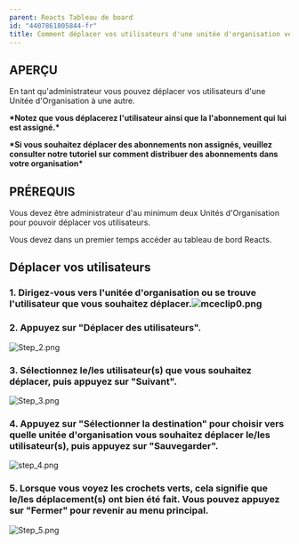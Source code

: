 ```yaml
---
parent: Reacts Tableau de board
id: "4407861805844-fr"
title: Comment déplacer vos utilisateurs d'une unitée d'organisation vers une autre (dans la même organisation)
---
```

APERÇU
------

En tant qu'administrateur vous pouvez déplacer vos utilisateurs d'une Unitée d'Organisation à une autre.

**\*Notez que vous déplacerez l'utilisateur ainsi que la l'abonnement qui lui est assigné.\***

**\*Si vous souhaitez déplacer des abonnements non assignés, veuillez consulter notre tutoriel sur comment distribuer des abonnements dans votre organisation\***

PRÉREQUIS
---------

Vous devez être administrateur d'au minimum deux Unités d'Organisation pour pouvoir déplacer vos utilisateurs.

Vous devez dans un premier temps accéder au tableau de bord Reacts.

Déplacer vos utilisateurs
-------------------------

### 1\. Dirigez-vous vers l'unitée d'organisation ou se trouve l'utilisateur que vous souhaitez déplacer.![mceclip0.png](@assets/attachments/mceclip0.png)

### 2\. Appuyez sur "Déplacer des utilisateurs".  
  
![Step_2.png](@assets/attachments/Step_2.png)
  

### 3\. Sélectionnez le/les utilisateur(s) que vous souhaitez déplacer, puis appuyez sur "Suivant".  
![Step_3.png](@assets/attachments/Step_3.png)
  

### 4\. Appuyez sur "Sélectionner la destination" pour choisir vers quelle unitée d'organisation vous souhaitez déplacer le/les utilisateur(s), puis appuyez sur "Sauvegarder".  
![step_4.png](@assets/attachments/step_4.png)

### 5\. Lorsque vous voyez les crochets verts, cela signifie que le/les déplacement(s) ont bien été fait. Vous pouvez appuyez sur "Fermer" pour revenir au menu principal.  
  
![Step_5.png](@assets/attachments/Step_5.png)
